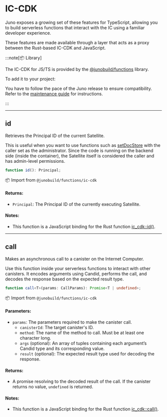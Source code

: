 # IC-CDK


<IcCdk />

Juno exposes a growing set of these features for TypeScript, allowing you to build serverless functions that interact with the IC using a familiar developer experience.

These features are made available through a layer that acts as a proxy between the Rust-based IC-CDK and JavaScript.

:::note[📦 Library]

The IC-CDK for JS/TS is provided by the [@junobuild/functions](https://www.npmjs.com/package/@junobuild/functions) library.

To add it to your project:


<Bash
  npm="npm i @junobuild/functions"
  yarn="yarn add @junobuild/functions"
  pnpm="pnpm add @junobuild/functions"
/>

You have to follow the pace of the Juno release to ensure compatibility. Refer to the [maintenance guide](../../../build/functions/development/typescript.mdx#maintenance) for instructions.

:::

---

## id

Retrieves the Principal ID of the current Satellite.

This is useful when you want to use functions such as [setDocStore](./sdk.mdx#setDocStore) with the caller set as the administrator. Since the code is running on the backend side (inside the container), the Satellite itself is considered the caller and has admin-level permissions.

```typescript
function id(): Principal;
```

📦 Import from `@junobuild/functions/ic-cdk`

#### Returns:

- `Principal`: The Principal ID of the currently executing Satellite.

#### Notes:

- This function is a JavaScript binding for the Rust function [ic_cdk::id()](https://docs.rs/ic-cdk/latest/ic_cdk/fn.id.html).

---

## call

Makes an asynchronous call to a canister on the Internet Computer.

Use this function inside your serverless functions to interact with other canisters. It encodes arguments using Candid, performs the call, and decodes the response based on the expected result type.

```typescript
function call<T>(params: CallParams): Promise<T | undefined>;
```

📦 Import from `@junobuild/functions/ic-cdk`

#### Parameters:

- `params`: The parameters required to make the canister call.
  - `canisterId`: The target canister's ID.
  - `method`: The name of the method to call. Must be at least one character long.
  - `args` (optional): An array of tuples containing each argument’s Candid type and its corresponding value.
  - `result` (optional): The expected result type used for decoding the response.

#### Returns:

- A promise resolving to the decoded result of the call. If the canister returns no value, `undefined` is returned.

#### Notes:

- This function is a JavaScript binding for the Rust function [ic_cdk::call()](https://docs.rs/ic-cdk/latest/ic_cdk/api/call/fn.call.html).
